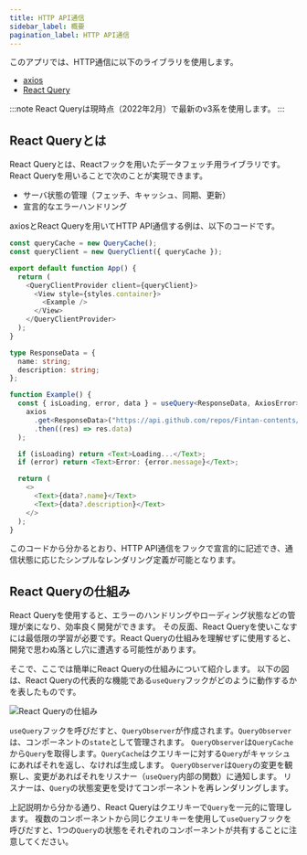 ```yaml
---
title: HTTP API通信
sidebar_label: 概要
pagination_label: HTTP API通信
---
```


このアプリでは、HTTP通信に以下のライブラリを使用します。

- [axios](https://github.com/axios/axios)
- [React Query](https://react-query.tanstack.com/)

:::note
React Queryは現時点（2022年2月）で最新のv3系を使用します。
:::

## React Queryとは

React Queryとは、Reactフックを用いたデータフェッチ用ライブラリです。
React Queryを用いることで次のことが実現できます。

- サーバ状態の管理（フェッチ、キャッシュ、同期、更新）
- 宣言的なエラーハンドリング

axiosとReact Queryを用いてHTTP API通信する例は、以下のコードです。

```typescript jsx
const queryCache = new QueryCache();
const queryClient = new QueryClient({ queryCache });

export default function App() {
  return (
    <QueryClientProvider client={queryClient}>
      <View style={styles.container}>
        <Example />
      </View>
    </QueryClientProvider>
  );
}

type ResponseData = {
  name: string;
  description: string;
};

function Example() {
  const { isLoading, error, data } = useQuery<ResponseData, AxiosError>("repoData", () =>
    axios
      .get<ResponseData>("https://api.github.com/repos/Fintan-contents/mobile-app-crib-notes")
      .then((res) => res.data)
  );

  if (isLoading) return <Text>Loading...</Text>;
  if (error) return <Text>Error: {error.message}</Text>;

  return (
    <>
      <Text>{data?.name}</Text>
      <Text>{data?.description}</Text>
    </>
  );
}
```

このコードから分かるとおり、HTTP API通信をフックで宣言的に記述でき、通信状態に応じたシンプルなレンダリング定義が可能となります。

## React Queryの仕組み

React Queryを使用すると、エラーのハンドリングやローディング状態などの管理が楽になり、効率良く開発ができます。
その反面、React Queryを使いこなすには最低限の学習が必要です。React Queryの仕組みを理解せずに使用すると、開発で思わぬ落とし穴に遭遇する可能性があります。

そこで、ここでは簡単にReact Queryの仕組みについて紹介します。
以下の図は、React Queryの代表的な機能である`useQuery`フックがどのように動作するかを表したものです。

![React Queryの仕組み](react-query.drawio.png)

`useQuery`フックを呼びだすと、`QueryObserver`が作成されます。`QueryObserver`は、コンポーネントの`state`として管理されます。
`QueryObserver`は`QueryCache`から`Query`を取得します。`QueryCache`はクエリキーに対する`Query`がキャッシュにあればそれを返し、なければ生成します。
`QueryObserver`は`Query`の変更を観察し、変更があればそれをリスナー（`useQuery`内部の関数）に通知します。
リスナーは、`Query`の状態変更を受けてコンポーネントを再レンダリングします。

上記説明から分かる通り、React Queryはクエリキーで`Query`を一元的に管理します。
複数のコンポーネントから同じクエリキーを使用して`useQuery`フックを呼びだすと、1つの`Query`の状態をそれぞれのコンポーネントが共有することに注意してください。
